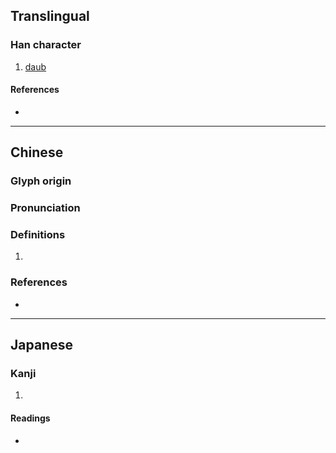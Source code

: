 {{character info/new}}
==Translingual==

===Han character===
{{Han char|rn=32|rad=土|as=09|sn=12|four=46127|canj=GAPV|ids=⿰土曷}}

# [[daub]]

====References====
* {{Han ref|kx=0233.250|dkj=05264|dj=0471.020|hdz=10463.030|uh=5828|ud=22568|bh=D8A5|bd=55461}}

----

==Chinese==
{{zh-forms}}

===Glyph origin===
{{Han etym}}

===Pronunciation===
{{zh-pron
|m=è,ài,yè
|c=ngaat3,aat3,ngoi3,ngoi2,oi2,oi3
|mc=y
|oc=y
|cat=
}}

===Definitions===
{{zh-hanzi}}

# {{rfdef|zh}}

===References===
* {{R:yue:mfccd}}

----

==Japanese==

===Kanji===
{{ja-kanji|grade=|rs=土09}}

# {{rfdef|ja|sort=土09}}

====Readings====
* {{ja-readings|on=[[げつ]] (getsu), [[げち]] (gechi), [[あつ]] (atsu), [[あち]] (achi), [[あい]] (ai)|kun=[[るせき]] (ruseki), [[ほこり]] (hokori)}}
